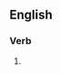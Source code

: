 ==English==

===Verb===
{{head|en|present participle}}

# {{present participle of|indenture|lang=en|nocat=1}}